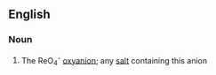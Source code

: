 ==English==

===Noun===
{{wikipedia}}
{{en-noun}}

# {{context|inorganic chemistry}} The ReO<sub>4</sub><sup>-</sup> [[oxyanion]]; any [[salt]] containing this anion